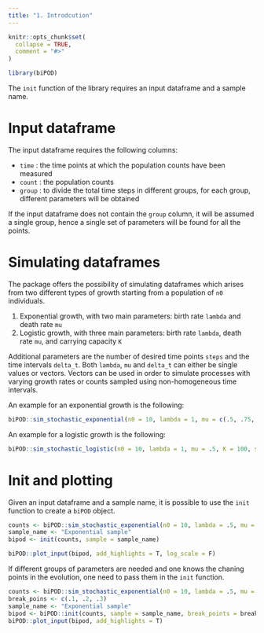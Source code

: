 ```yaml
---
title: "1. Introdcution"
---
```


```r
knitr::opts_chunk$set(
  collapse = TRUE,
  comment = "#>"
)
```

```r
library(biPOD)
```

The `init` function of the library requires an input dataframe and a sample name.

# Input dataframe

The input dataframe requires the following columns:

- `time`  : the time points at which the population counts have been measured
- `count` : the population counts
- `group` : to divide the total time steps in different groups, for each group, different parameters will be obtained

If the input dataframe does not contain the `group` column, it will be assumed a single group, hence a single set of parameters will be found for all the points.

# Simulating dataframes

The package offers the possibility of simulating dataframes which arises from two different types of growth starting from a population of `n0` individuals.

1. Exponential growth, with two main parameters: birth rate `lambda` and death rate `mu`
2. Logistic growth, with three main parameters: birth rate `lambda`, death rate `mu`, and carrying capacity `K`

Additional parameters are the number of desired time points `steps` and the time intervals `delta_t`.
Both `lambda`, `mu` and `delta_t` can either be single values or vectors. Vectors can be used in order to simulate processes with varying growth rates or counts sampled using non-homogeneous time intervals.

An example for an exponential growth is the following:

```r
biPOD::sim_stochastic_exponential(n0 = 10, lambda = 1, mu = c(.5, .75, 1), steps = 3, delta_t = c(1, 2, 3))
```

An example for a logistic growth is the following:

```r
biPOD::sim_stochastic_logistic(n0 = 10, lambda = 1, mu = .5, K = 100, steps = 20, delta_t = 1)
```

# Init and plotting

Given an input dataframe and a sample name, it is possible to use the `init` function to create a `biPOD` object.

```r
counts <- biPOD::sim_stochastic_exponential(n0 = 10, lambda = .5, mu = .3, steps = 50, delta_t = .1)
sample_name <- "Exponential sample"
bipod <- init(counts, sample = sample_name)
```

```r
biPOD::plot_input(bipod, add_highlights = T, log_scale = F) 
```

If different groups of parameters are needed and one knows the chaning points in the evolution, one need to pass them in the `init` function.

```r
counts <- biPOD::sim_stochastic_exponential(n0 = 10, lambda = .5, mu = c(.4, .45, .3), steps = 3, delta_t = .1)
break_poins <- c(.1, .2, .3)
sample_name <- "Exponential sample"
bipod <- biPOD::init(counts, sample = sample_name, break_points = break_poins)
biPOD::plot_input(bipod, add_highlights = T)
```

